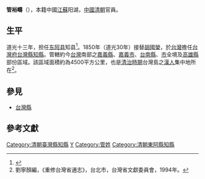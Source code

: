 '''管裕疇'''（{{bd|？||？||catIdx=G}}），本籍中國[[江蘇|江蘇]]阳湖，[[中國|中國]][[清朝|清朝]]官員。

== 生平==
道光十三年，担任[[东阿县|东阿县]]知县<ref>{{Cite book|title=东阿县志|last=刘永禹，袁今富主编；山东省东阿县地方史志编纂委员会编|first=|publisher=济南：齐鲁书社|year=1998年3月|isbn=7-5333-0680-5|location=|pages=435}}</ref>。1850年（道光30年）接替[[胡國榮|胡國榮]]，於[[台灣|台灣]]擔任[[台灣府|台灣府]][[台灣縣|台灣縣]][[知縣|知縣]]。管轄約今[[台灣|台灣]]南部之[[嘉義縣|嘉義縣]]、[[嘉義市|嘉義市]]、[[台南縣|台南縣]]、[[台南市|市]]全境及[[高雄縣|高雄縣]]部份區域。該區域面積約為4500平方公里，也是[[台灣清治時期|清治時期]]台灣島之[[漢人|漢人]]集中地所在<ref>劉寧顏編，《重修台灣省通志》，台北市，台灣省文獻委員會，1994年。</ref>。

==參見==
*[[台灣縣|台灣縣]]
==參考文獻==
{{reflist}}
{{start box}}
{{s-before|[[胡國榮|胡國榮]]}}
{{s-title|[[台灣府|台灣府]][[台灣縣|台灣縣]][[知縣|知縣]] |1850年上任}}
{{s-after|[[鄭元杰|鄭元杰]]}}
{{end box}}
{{武進華渡里管氏}}
[[Category:清朝臺灣縣知縣|Category:清朝臺灣縣知縣]]
[[Category:武進華渡里管氏|Y]]
[[Category:管姓|Category:管姓]]
[[Category:清朝東阿縣知縣|Category:清朝東阿縣知縣]]